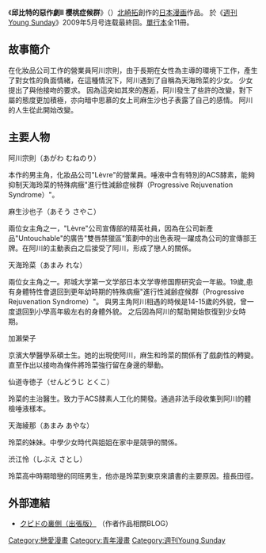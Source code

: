 {{Infobox animanga/Headerofja
|標題=邱比特的惡作劇II 櫻桃症候群
|圖像= 
|尺寸= 
|說明= 
|日文名稱= さくらんぼシンドローム クピドの悪戯II
|英文名稱= 
|假名= 
|羅馬字= Sakuranbo Syndrome: Kupido no Itazura Nijidama II 
|類型= [[青年漫畫|青年漫畫]]
}}
{{Infobox animanga/name
|original= 
|official= 
|formal= 邱比特的惡作劇II 櫻桃症候群
|common= 
}}
{{Infobox animanga/Manga
|標題= 
|作者= [[北崎拓|北崎拓]]
|作畫= 
|出版社= {{flagicon|Japan}} [[小學館|小學館]]<br />{{flagicon|Taiwan}} [[台湾东贩|台湾东贩]]
|其他出版社= 
|連載雜誌= {{flagicon|Japan}} [[週刊Young_Sunday|週刊Young Sunday]]
|label= 
|發售日= 
|開始= 
|結束= 2009年5月號
|冊數= 全11冊
|話數= 
|其他= 
}}
{{Infobox animanga/Footerofja}}

{{漫畫}}

《'''邱比特的惡作劇II 樱桃症候群'''》（{{lang-ja|さくらんぼシンドローム クピドの悪戯II}}）[[北崎拓|北崎拓]]創作的[[日本漫画|日本漫画]]作品。 於《[[週刊Young_Sunday|週刊Young Sunday]]》2009年5月号连载最終回。[[單行本|單行本]]全11冊。



== 故事簡介 ==
在化妝品公司工作的營業員阿川宗則，由于長期在女性為主導的環境下工作，產生了對女性的負面情緒，在這種情況下，阿川遇到了自稱為天海玲菜的少女。 少女提出了與他接吻的要求。 因為這突如其來的邂逅，阿川發生了些許的改變，對下屬的態度更加積極，亦向暗中思慕的女上司麻生沙也子表露了自己的感情。 阿川的人生從此開始改變。

==主要人物==

; 阿川宗則（あがわ むねのり）
本作的男主角，化妝品公司"Lèvre"的營業員。唾液中含有特別的ACS酵素，能夠抑制天海玲菜的特殊病癥"進行性減齢症候群（Progressive Rejuvenation Syndrome）"。

; 麻生沙也子（あそう さやこ）
兩位女主角之一，"Lèvre"公司宣傳部的精英社員，因為在公司新產品"Untouchable"的廣告"雙唇禁獵區"策劃中的出色表現一躍成為公司的宣傳部王牌。在阿川的主動表白之后接受了阿川，形成了戀人的關係。

; 天海玲菜（あまみ れな）
兩位女主角之一。邦城大学第一文学部日本文学専修国際研究会一年級。19歲,患有身體特性會退回到更年幼時期的特殊病癥"進行性減齢症候群（Progressive Rejuvenation Syndrome）"。 與男主角阿川相遇的時候是14-15歲的外貌，曾一度退回到小學高年級左右的身體外貌。 之后因為阿川的幫助開始恢復到少女時期。

;加瀨榮子
京濱大學醫學系碩士生。她的出現使阿川，麻生和玲菜的關係有了戲劇性的轉變。直至作出以接吻為條件將玲菜強行留在身邊的舉動。

; 仙道寺徳子（せんどうじ とくこ）
玲菜的主治醫生。致力于ACS酵素人工化的開發。通過非法手段收集到阿川的體檢唾液樣本。

; 天海綾那（あまみ あやな）
玲菜的妹妹。中學少女時代與姐姐在家中是競爭的關係。

; 渋江怜（しぶえ さとし）
玲菜高中時期暗戀的同班男生，他亦是玲菜到東京來讀書的主要原因。擅長田徑。

== 外部連結 ==
* [http://takukitazaki.blog109.fc2.com/ クピドの裏側（出張版）] {{Wayback|url=http://takukitazaki.blog109.fc2.com/ |date=20090220130430 }}（作者作品相關BLOG）



{{DEFAULTSORT:Sakuranbo Syndrome: Kupido no Itazura Nijidama II}}
[[Category:戀愛漫畫|Category:戀愛漫畫]]
[[Category:青年漫畫|Category:青年漫畫]]
[[Category:週刊Young_Sunday|Category:週刊Young Sunday]]